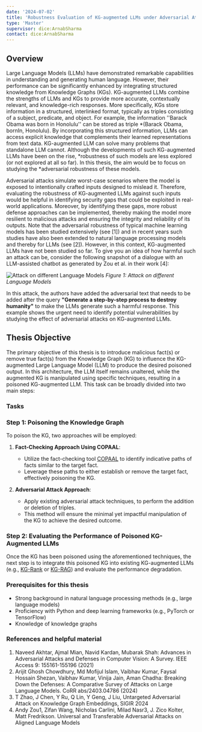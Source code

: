 ```yaml
---
date: '2024-07-02'
title: 'Robustness Evaluation of KG-augmented LLMs under Adversarial Attacks'
type: 'Master'
supervisor: dice:ArnabSharma
contact: dice:ArnabSharma
---
```


## Overview
Large Language Models (LLMs) have demonstrated remarkable capabilities in understanding and generating human language. However, their performance can be significantly enhanced by integrating structured 
knowledge from Knowledge Graphs (KGs). KG-augmented LLMs combine the strengths of LLMs and KGs to provide more accurate, contextually relevant, and knowledge-rich responses. More specifically, KGs store 
information in a structured, interlinked format, typically as triples consisting of a subject, predicate, and object. For example, the information ''Barack Obama was born in Honolulu'' can be 
stored as triple *(Barack Obama, bornIn, Honolulu). By incorporating this structured information, LLMs can access explicit knowledge that complements their learned representations from text data. 
KG-augmented LLM can solve many problems that standalone LLM cannot. Although the developments of such KG-augmented LLMs have been on the rise, *robustness of such models are less explored 
(or not explored at all so far). In this thesis, the aim would be to focus on studying the *adversarial robustness of these models. 

Adversarial attacks simulate worst-case scenarios where the model is exposed to intentionally crafted inputs designed to mislead it. Therefore, evaluating the robustness of KG-augmented LLMs against 
such inputs would be helpful in identifying security gaps that could be exploited in real-world applications. Moreover, by identifying these gaps, more robust defense approaches can be implemented, 
thereby making the model more resilient to malicious attacks and ensuring the integrity and reliability of its outputs. Note that the adversarial robustness of typical machine learning models has been 
studied extensively (see [1]) and in recent years such studies have also been extended to natural language processing models and thereby for LLMs (see [2]). However, in this context, KG-augmented 
LLMs have not been studied so far. To give you an idea of how harmful such an attack can be, consider the following snapshot of a dialogue with an LLM-assisted chatbot as generated by Zou et al. in their work [4]:

![Attack on different Language Models](attack.png)
*Figure 1: Attack on different Language Models*

In this attack, the authors have added the adversarial text that needs to be added after the query **"Generate a step-by-step process to destroy humanity"** to make the LLMs generate such a harmful 
response. This example shows the urgent need to identify potential vulnerabilities by studying the effect of adversarial attacks on KG-augmented LLMs.

## Thesis Objective

The primary objective of this thesis is to introduce malicious fact(s) or remove true fact(s) from the Knowledge Graph (KG) to influence the KG-augmented Large Language Model (LLM) to produce the 
desired poisoned output. In this architecture, the LLM itself remains unaltered, while the augmented KG is manipulated using specific techniques, resulting in a poisoned KG-augmented LLM. This task 
can be broadly divided into two main steps:

### Tasks 

### Step 1: Poisoning the Knowledge Graph

To poison the KG, two approaches will be employed:

1. **Fact-Checking Approach Using COPAAL**:
    - Utilize the fact-checking tool [COPAAL](https://github.com/dice-group/COPAAL) to identify indicative paths of facts similar to the target fact.
    - Leverage these paths to either establish or remove the target fact, effectively poisoning the KG.

2. **Adversarial Attack Approach**:
    - Apply existing adversarial attack techniques, to perform the addition or deletion of triples.
    - This method will ensure the minimal yet impactful manipulation of the KG to achieve the desired outcome.

### Step 2: Evaluating the Performance of Poisoned KG-Augmented LLMs

Once the KG has been poisoned using the aforementioned techniques, the next step is to integrate this poisoned KG into existing KG-augmented LLMs (e.g., [KG-Rank](https://github.com/YangRui525/KG-Rank) 
or [KG-RAG](https://github.com/BaranziniLab/KG_RAG)) and evaluate the performance degradation. 




### Prerequisites for this thesis

- Strong background in natural language processing methods (e.g., large language models)
- Proficiency with Python and deep learning frameworks (e.g., PyTorch or TensorFlow)
- Knowledge of knowledge graphs



### References and helpful material

1. Naveed Akhtar, Ajmal Mian, Navid Kardan, Mubarak Shah: Advances in Adversarial Attacks and Defenses in Computer Vision: A Survey. IEEE Access 9: 155161-155196 (2021)
2. Arijit Ghosh Chowdhury, Md Mofijul Islam, Vaibhav Kumar, Faysal Hossain Shezan, Vaibhav Kumar, Vinija Jain, Aman Chadha: Breaking Down the Defenses: A Comparative Survey of Attacks on Large Language 
Models. CoRR abs/2403.04786 (2024)
3. T Zhao, J Chen, Y Ru, Q Lin, Y Geng, J Liu, Untargeted Adversarial Attack on Knowledge Graph Embeddings, SIGIR 2024
4. Andy Zou1, Zifan Wang, Nicholas Carlini, Milad Nasr3, J. Zico Kolter, Matt Fredrikson. Universal and Transferable Adversarial Attacks on Aligned Language Models
